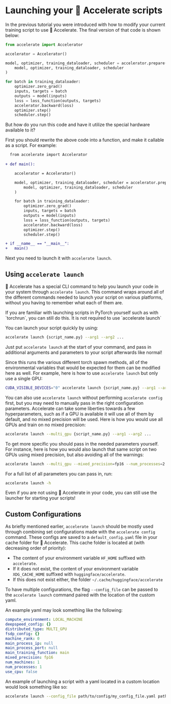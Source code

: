 <!--Copyright 2022 The HuggingFace Team. All rights reserved.

Licensed under the Apache License, Version 2.0 (the "License"); you may not use this file except in compliance with
the License. You may obtain a copy of the License at

http://www.apache.org/licenses/LICENSE-2.0

Unless required by applicable law or agreed to in writing, software distributed under the License is distributed on
an "AS IS" BASIS, WITHOUT WARRANTIES OR CONDITIONS OF ANY KIND, either express or implied. See the License for the
specific language governing permissions and limitations under the License.
-->

# Launching your 🤗 Accelerate scripts

In the previous tutorial you were introduced with how to modify your current training script to use 🤗 Accelerate.
The final version of that code is shown below:

```python
from accelerate import Accelerator

accelerator = Accelerator()

model, optimizer, training_dataloader, scheduler = accelerator.prepare(
    model, optimizer, training_dataloader, scheduler
)

for batch in training_dataloader:
    optimizer.zero_grad()
    inputs, targets = batch
    outputs = model(inputs)
    loss = loss_function(outputs, targets)
    accelerator.backward(loss)
    optimizer.step()
    scheduler.step()
```

But how do you run this code and have it utilize the special hardware available to it?

First you should rewrite the above code into a function, and make it callable as a script. For example:

```diff
  from accelerate import Accelerator
  
+ def main():

    accelerator = Accelerator()

    model, optimizer, training_dataloader, scheduler = accelerator.prepare(
        model, optimizer, training_dataloader, scheduler
    )

    for batch in training_dataloader:
        optimizer.zero_grad()
        inputs, targets = batch
        outputs = model(inputs)
        loss = loss_function(outputs, targets)
        accelerator.backward(loss)
        optimizer.step()
        scheduler.step()

+ if __name__ == "__main__":
+   main()
```

Next you need to launch it with `accelerate launch`. 

## Using `accelerate launch`

🤗 Accelerate has a special CLI command to help you launch your code in your system through `accelerate launch`.
This command wraps around all of the different commands needed to launch your script on various platforms, without you
having to remember what each of them are.

<Tip>
If you are familiar with launching scripts in PyTorch yourself such as with `torchrun`, you can still do this. It is not required to use `accelerate launch`
</Tip>

You can launch your script quickly by using:
```bash
accelerate launch {script_name.py} --arg1 --arg2 ...
```

Just put `accelerate launch` at the start of your command, and pass in additional arguments and parameters to your script afterwards like normal!

Since this runs the various different torch spawn methods, all of the environmental variables that would be expected for them can be modified here as well.
For example, here is how to use `accelerate launch` but only use a single GPU:
```bash
CUDA_VISIBLE_DEVICES="0" accelerate launch {script_name.py} --arg1 --arg2 ...
```

You can also use `accelerate launch` without performing `accelerate config` first, but you may need to manually pass in the right configuration parameters.
Accelerate can take some liberties towards a few hyperparameters, such as if a GPU is available it will use all of them by default, and no mixed precision will be used. 
Here is how you would use all GPUs and train on no mixed precision:
```bash
accelerate launch --multi_gpu {script_name.py} --arg1 --arg2 ...
```
To get more specific you should pass in the needed parameters yourself. For instance, here is how you 
would also launch that same script on two GPUs using mixed precision, but also avoiding all of the warnings: 
```bash
accelerate launch --multi_gpu --mixed_precision=fp16 --num_processes=2 {script_name.py} --arg1 --arg2 ...
```

For a full list of all parameters you can pass in, run:
```bash
accelerate launch -h
```

<Tip>
Even if you are not using 🤗 Accelerate in your code, you can still use the launcher for starting your scripts!
</Tip>

## Custom Configurations

As briefly mentioned earlier, `accelerate launch` should be mostly used through combining set configurations 
made with the `accelerate config` command. These configs are saved to a `default_config.yaml` file in your cache folder for 🤗 Accelerate. 
This cache folder is located at (with decreasing order of priority):

- The content of your environment variable `HF_HOME` suffixed with `accelerate`.
- If it does not exist, the content of your environment variable `XDG_CACHE_HOME` suffixed with
  `huggingface/accelerate`.
- If this does not exist either, the folder `~/.cache/huggingface/accelerate`

To have multiple configurations, the flag `--config_file` can be passed to the `accelerate launch` command paired 
with the location of the custom yaml. 

An example yaml may look something like the following:
```yaml
compute_environment: LOCAL_MACHINE
deepspeed_config: {}
distributed_type: MULTI_GPU
fsdp_config: {}
machine_rank: 0
main_process_ip: null
main_process_port: null
main_training_function: main
mixed_precision: fp16
num_machines: 1
num_processes: 1
use_cpu: false
```

An example of launching a script with a yaml located in a custom location would look something like so:
```bash
accelerate launch --config_file path/to/config/my_config_file.yaml path_to_script.py --args_for_the_script
```
